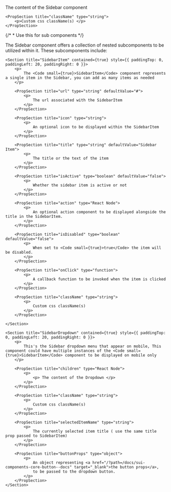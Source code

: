 
<PackageInstallGuide packageName="@wpmudev/sui-sidebar" />

<Section title="Props" border={true}>
	<PropSection title="children" type="React Node">
		<p>The content of the Sidebar component </p>
	</PropSection>

    <PropSection title="className" type="string">
    	<p>Custom css className(s) </p>
    </PropSection>

</Section>

{/* * Use this for sub components */}

<Section
	title="Sub Components"
	contained={true}
	style={{ paddingTop: 30, paddingBottom: 0 }}
>
		<p>The Sidebar component offers a collection of nested subcomponents to be utilized within it. These subcomponents include:</p>

    <Section title="SidebarItem" contained={true} style={{ paddingTop: 0, paddingLeft: 20, paddingRight: 0 }}>
    	<p>
    		The <Code small={true}>SidebarItem</Code> component represents a single item in the Sidebar, you can add as many items as needed
    	</p>

    	<PropSection title="url" type="string" defaultValue="#">
    		<p>
    			The url associated with the SidebarItem
    		</p>
    	</PropSection>

    	<PropSection title="icon" type="string">
    		<p>
    			An optional icon to be displayed within the SidebarItem
    		</p>
    	</PropSection>

    	<PropSection title="title" type="string" defaultValue="Sidebar Item">
    		<p>
    			The title or the text of the item
    		</p>
    	</PropSection>

    	<PropSection title="isActive" type="boolean" defaultValue="false">
    		<p>
    			Whether the sidebar item is active or not
    		</p>
    	</PropSection>

    	<PropSection title="action" type="React Node">
    		<p>
    			An optional action component to be displayed alongside the title in the SidebarItem.
    		</p>
    	</PropSection>

    	<PropSection title="isDisabled" type="boolean" defaultValue="false">
    		<p>
    			When set to <Code small={true}>true</Code> the item will be disabled.
    		</p>
    	</PropSection>

    	<PropSection title="onClick" type="function">
    		<p>
    			A callback function to be invoked when the item is clicked
    		</p>
    	</PropSection>

    	<PropSection title="className" type="string">
    		<p>
    			Custom css className(s)
    		</p>
    	</PropSection>

    </Section>

    <Section title="SidebarDropdown" contained={true} style={{ paddingTop: 0, paddingLeft: 20, paddingRight: 0 }}>
    	<p>
    		This's the Sidebar dropdown menu that appear on mobile, This component could have multiple instances of the <Code small={true}>SidebarItem</Code> component to be displayed on mobile only
    	</p>

    	<PropSection title="children" type="React Node">
    		<p>
    			<p> The content of the Dropdown </p>
    		</p>
    	</PropSection>

    	<PropSection title="className" type="string">
    		<p>
    			Custom css className(s)
    		</p>
    	</PropSection>

    	<PropSection title="selectedItemName" type="string">
    		<p>
    			The currently selected item title ( use the same title prop passed to SidebarItem)
    		</p>
    	</PropSection>

		<PropSection title="buttonProps" type="object">
    		<p>
    			An object representing <a href="/?path=/docs/sui-components-core-button--docs" target="_blank">the button props</a>,
				to be passed to the dropdown button.
    		</p>
    	</PropSection>
    </Section>

</Section>

<CommonPropsNotice />
